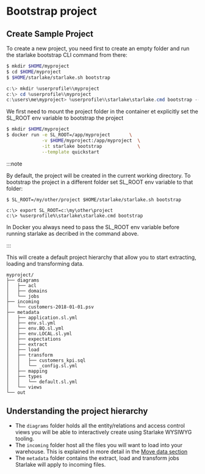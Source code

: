 #  Bootstrap project


## Create Sample Project

To create a new project, you need first to create an empty folder and run the
starlake bootstrap CLI command from there:

<Tabs groupId="platforms">
<TabItem value="linux_macos" label="Linux/MacOS">

```sh
$ mkdir $HOME/myproject
$ cd $HOME/myproject
$ $HOME/starlake/starlake.sh bootstrap
```

</TabItem>
<TabItem value="windows" label="Windows">

```powershell
c:\> mkdir %userprofile%\myproject
c:\> cd %userprofile%\myproject
c:\users\me\myproject> %userprofile%\starlake\starlake.cmd bootstrap --template quickstart
```

</TabItem>
<TabItem value="docker" label="Docker">
We first need to mount the project folder in the container et explicitly set the SL_ROOT env variable to bootstrap the project

```sh
$ mkdir $HOME/myproject
$ docker run -e SL_ROOT=/app/myproject       \
             -v $HOME/myproject:/app/myproject  \
             -it starlake bootstrap             \
             --template quickstart
```

</TabItem>

</Tabs>

:::note

By default, the project will be created in the current working directory.
To bootstrap the project in a different folder set SL_ROOT env variable to that folder:

<Tabs groupId="platforms">
<TabItem value="linux_macos" label="Linux/MacOS">

```
$ SL_ROOT=/my/other/project $HOME/starlake/starlake.sh bootstrap
```

</TabItem>
<TabItem value="windows" label="Windows">

```
c:\> export SL_ROOT=c:\my\other\project
c:\> %userprofile%\starlake\starlake.cmd bootstrap
```

</TabItem>
<TabItem value="docker" label="Docker">
In Docker you always need to pass the SL_ROOT env variable before running starlake as decribed in the command above.

</TabItem>
</Tabs>

:::


This will create a default project hierarchy that allow you to start extracting, loading and transforming data.

```
myproject/
├── diagrams
│   ├── acl
│   ├── domains
│   └── jobs
├── incoming
│   └── customers-2018-01-01.psv
├── metadata
│   ├── application.sl.yml
│   ├── env.sl.yml
│   ├── env.BQ.sl.yml
│   ├── env.LOCAL.sl.yml
│   ├── expectations
│   ├── extract
│   ├── load
│   ├── transform
│   │   ├── customers_kpi.sql
│   │   └── _config.sl.yml
│   ├── mapping
│   ├── types
│   │   └── default.sl.yml
│   └── views
└── out
```

## Understanding the project hierarchy

- The `diagrams` folder holds all the entity/relations and access control views you will be able to interactively create using Starlake WYSIWYG tooling.
- The `incoming` folder host all the files you will want to load into your warehouse. This is explained in more detail in the [Move data section](load)
- The `metadata` folder contains the extract, load and transform jobs Starlake will apply to incoming files.

